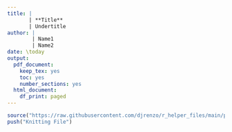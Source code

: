 ```yaml
---
title: |
       | **Title**
       | Undertitle
author: |
        | Name1
        | Name2
date: \today
output: 
  pdf_document: 
    keep_tex: yes
    toc: yes
    number_sections: yes
  html_document:
    df_print: paged
---
```

```r
source("https://raw.githubusercontent.com/djrenzo/r_helper_files/main/push.R")
push("Knitting File")
```
